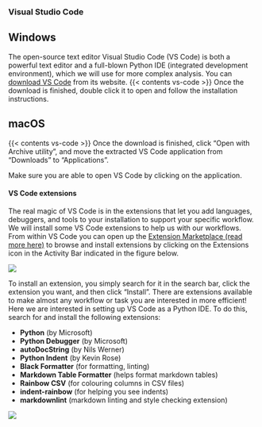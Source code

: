 ### Visual Studio Code

::: {.panel-tabset group="os"}
## Windows

[The open-source text editor Visual Studio Code (VS Code) is both a powerful text editor and a full-blown Python IDE (integrated development environment), which we will use for more complex analysis. You can [download VS Code](https://code.visualstudio.com/download) from its website.]{#vs-code}
{{< contents vs-code >}} Once the download is finished, double click it to open and follow the installation instructions.

## macOS

{{< contents vs-code >}} Once the download is finished, click "Open with Archive utility", and move the extracted VS Code application from "Downloads" to "Applications".
:::

Make sure you are able to open VS Code by clicking on the application.

#### VS Code extensions

The real magic of VS Code is in the extensions that let you add languages, debuggers, and tools to your installation to support your specific workflow.
We will install some VS Code extensions to help us with our workflows.
From within VS Code you can open up the [Extension Marketplace (read more here)](https://code.visualstudio.com/docs/editor/extension-gallery) to browse and install extensions by clicking on the Extensions icon in the Activity Bar indicated in the figure below.

![](/images/vscode.png){fig-alt="Pointing to the left sidebar to where extensions can be installed."}

To install an extension, you simply search for it in the search bar, click the extension you want, and then click "Install".
There are extensions available to make almost any workflow or task you are interested in more efficient!
Here we are interested in setting up VS Code as a Python IDE. To do this, search for and install the following extensions:

-   **Python** (by Microsoft)
-   **Python Debugger** (by Microsoft)
-   **autoDocString** (by Nils Werner)
-   **Python Indent** (by Kevin Rose)
-   **Black Formatter** (for formatting, linting)
-   **Markdown Table Formatter** (helps format markdown tables)
-   **Rainbow CSV** (for colouring columns in CSV files)
-   **indent-rainbow** (for helping you see indents)
-   **markdownlint** (markdown linting and style checking extension)

![](/images/vscode_python.png){fig-alt="Pointing to the Python extension by Microsoft in the list of extensions. Click 'Install'"}
